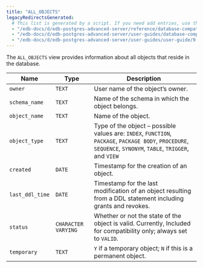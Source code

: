```yaml
---
title: "ALL_OBJECTS"
legacyRedirectsGenerated:
  # This list is generated by a script. If you need add entries, use the `legacyRedirects` key.
  - "/edb-docs/d/edb-postgres-advanced-server/reference/database-compatibility-for-oracle-developers-reference-guide/9.6/Database_Compatibility_for_Oracle_Developers_Reference_Guide.1.115.html"
  - "/edb-docs/d/edb-postgres-advanced-server/user-guides/database-compatibility-for-oracle-developers-guide/9.5/Database_Compatibility_for_Oracle_Developers_Guide.1.232.html"
  - "/edb-docs/d/edb-postgres-advanced-server/user-guides/user-guide/9.5/EDB_Postgres_Enterprise_Guide.1.178.html"
---
```


<div id="all_objects" class="registered_link"></div>

The `ALL_OBJECTS` view provides information about all objects that reside in the database.

| Name            | Type                | Description                                                                                                                                                  |
| --------------- | ------------------- | ------------------------------------------------------------------------------------------------------------------------------------------------------------ |
| `owner`         | `TEXT`              | User name of the object’s owner.                                                                                                                             |
| `schema_name`   | `TEXT`              | Name of the schema in which the object belongs.                                                                                                              |
| `object_name`   | `TEXT`              | Name of the object.                                                                                                                                          |
| `object_type`   | `TEXT`              | Type of the object – possible values are: `INDEX`, `FUNCTION`, `PACKAGE`, `PACKAGE BODY`, `PROCEDURE`, `SEQUENCE`, `SYNONYM`, `TABLE`, `TRIGGER`, and `VIEW` |
| `created`       | `DATE`              | Timestamp for the creation of an object.                                                                                                                     |
| `last_ddl_time` | `DATE`              | Timestamp for the last modification of an object resulting from a DDL statement including grants and revokes.                                                |
| `status`        | `CHARACTER VARYING` | Whether or not the state of the object is valid. Currently, Included for compatibility only; always set to `VALID`.                                          |
| `temporary`     | `TEXT`              | `Y` if a temporary object; `N` if this is a permanent object.                                                                                                |
